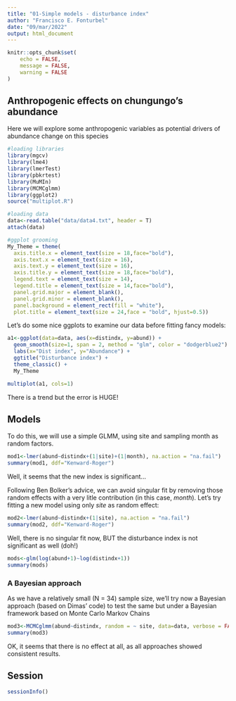 ```yaml
---
title: "01-Simple models - disturbance index"
author: "Francisco E. Fonturbel"
date: "09/mar/2022"
output: html_document
---
```


```r
knitr::opts_chunk$set(
	echo = FALSE,
	message = FALSE,
	warning = FALSE
)
```

## Anthropogenic effects on chungungo's abundance

Here we will explore some anthropogenic variables as potential drivers of abundance change on this species

```r
#loading libraries
library(mgcv)
library(lme4)
library(lmerTest)
library(pbkrtest)
library(MuMIn)
library(MCMCglmm)
library(ggplot2)
source("multiplot.R")

#loading data
data<-read.table("data/data4.txt", header = T)
attach(data)

#ggplot grooming
My_Theme = theme(
  axis.title.x = element_text(size = 18,face="bold"),
  axis.text.x = element_text(size = 16),
  axis.text.y = element_text(size = 16),
  axis.title.y = element_text(size = 18,face="bold"),
  legend.text = element_text(size = 14),
  legend.title = element_text(size = 14,face="bold"),
  panel.grid.major = element_blank(),
  panel.grid.minor = element_blank(),
  panel.background = element_rect(fill = "white"),
  plot.title = element_text(size = 24,face = "bold", hjust=0.5))
```

Let's do some nice ggplots to examine our data before fitting fancy models:

```r
a1<-ggplot(data=data, aes(x=distindx, y=abund)) +
  geom_smooth(size=1, span = 2, method = "glm", color = "dodgerblue2") +
  labs(x="Dist index", y="Abundance") +
  ggtitle("Disturbance index") +
  theme_classic() +
  My_Theme

multiplot(a1, cols=1)
```

There is a trend but the error is HUGE!

## Models

To do this, we will use a simple GLMM, using site and sampling month as random factors.

```r
mod1<-lmer(abund~distindx+(1|site)+(1|month), na.action = "na.fail")
summary(mod1, ddf="Kenward-Roger")
```

Well, it seems that the new index is significant...

Following Ben Bolker's advice, we can avoid singular fit by removing those random effects with a very litle contribution (in this case, _month_). Let's try fitting a new model using only _site_ as random effect:

```r
mod2<-lmer(abund~distindx+(1|site), na.action = "na.fail")
summary(mod2, ddf="Kenward-Roger")
```

Well, there is no singular fit now, BUT the disturbance index is not significant as well (doh!)


```r
mods<-glm(log(abund+1)~log(distindx+1))
summary(mods)
```


### A Bayesian approach

As we have a relatively small (N = 34) sample size, we'll try now a Bayesian approach (based on Dimas' code) to test the same but under a Bayesian framework based on Monte Carlo Markov Chains

```r
mod3<-MCMCglmm(abund~distindx, random = ~ site, data=data, verbose = FALSE)
summary(mod3)
```

OK, it seems that there is no effect at all, as all approaches showed consistent results.

## Session

```r
sessionInfo()
```